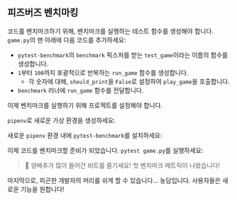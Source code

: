 
## 피즈버즈 벤치마킹

코드를 벤치마크하기 위해, 벤치마크를 실행하는 테스트 함수를 생성해야 합니다.
`game.py`의 맨 아래에 다음 코드를 추가하세요:

<TestGameCode />

- `pytest-benchmark`의 `benchmark` 픽스처를 받는 `test_game`이라는 이름의 함수를 생성합니다.
- `1`부터 `100`까지 포괄적으로 반복하는 `run_game` 함수를 생성합니다.
  - 각 숫자에 대해, `should_print`을 `False`로 설정하여 `play_game`을 호출합니다.
- `benchmark` 러너에 `run_game` 함수를 전달합니다.

이제 벤치마크를 실행하기 위해 프로젝트를 설정해야 합니다.

`pipenv`로 새로운 가상 환경을 생성하세요:

<PipenvShellOutput />

새로운 `pipenv` 환경 내에 `pytest-benchmark`를 설치하세요:

<PipenvInstallOutput />

이제 코드를 벤치마크할 준비가 되었습니다. `pytest game.py`를 실행하세요:

<PytestGameOutput />

> 🐰 양배추가 많이 들어간 비트를 즐기세요! 첫 벤치마크 메트릭이 나왔습니다!

마지막으로, 피곤한 개발자의 머리를 쉬게 할 수 있습니다...
농담입니다. 사용자들은 새로운 기능을 원합니다!